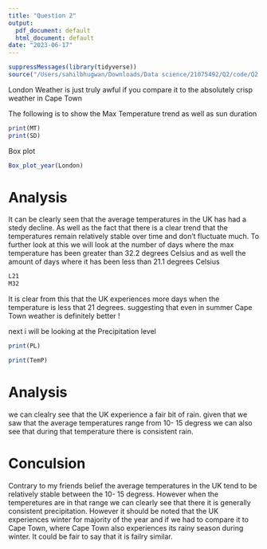 ```yaml
---
title: "Question 2"
output:
  pdf_document: default
  html_document: default
date: "2023-06-17"
---
```




```r
suppressMessages(library(tidyverse))
source("/Users/sahilbhugwan/Downloads/Data science/21075492/Q2/code/Q2.R")
```

London Weather is just truly awful if you compare it to the absolutely crisp weather in Cape Town 

The following is to show the Max Temperature trend as well as sun duration 

```r
print(MT)
print(SD)
```


Box plot 

```r
Box_plot_year(London)
```

# Analysis 

It can be clearly seen that the average temperatures in the UK has had a stedy decline. As well as the fact that there is a clear trend that the temperatures remain relatively stable over time and don't fluctuate much. To further look at this we will look at the number of days where the max temperature has been greater than 32.2 degrees Celsius and as well the amount of days where it has been less than 21.1 degrees Celsius

```r
L21
M32
```

It is clear from this that the UK experiences more days when the temperature is less that 21 degrees. suggesting that even in summer Cape Town weather is definitely better !



next i will be looking at the Precipitation level 

```r
print(PL)
```
```r
print(TemP)
```

# Analysis 

we can clealry see that the UK experience a fair bit of rain. given that we saw that the average temperatures range from 10- 15 degress we can also see that during that temperature there is consistent rain. 

# Conculsion 

Contrary to my friends belief the average temperatures in the UK tend to be relatively stable between the 10- 15 degress. However when the temperetures are in that range we can clearly see that there it is generally consistent precipitation. However it should be noted that the UK experiences winter for majority of the year and if we had to compare it to Cape Town, where Cape Town also experiences its rainy season during winter. It could be fair to say that it is failry similar. 